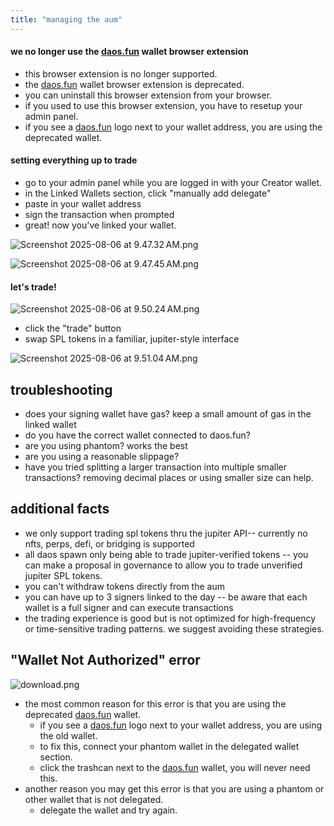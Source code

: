 ```yaml
---
title: "managing the aum"
---
```


#### we no longer use the [daos.fun](http://daos.fun) wallet browser extension

- this browser extension is no longer supported.
- the [daos.fun](http://daos.fun) wallet browser extension is deprecated.
- you can uninstall this browser extension from your browser.
- if you used to use this browser extension, you have to resetup your admin panel.
- if you see a [daos.fun](http://daos.fun) logo next to your wallet address, you are using the deprecated wallet.

#### setting everything up to trade

- go to your admin panel while you are logged in with your Creator wallet.
- in the Linked Wallets section, click "manually add delegate"
- paste in your wallet address
- sign the transaction when prompted
- great\! now you've linked your wallet.

![Screenshot 2025-08-06 at 9.47.32 AM.png](/images/Screenshot2025-08-06at9.47.32AM.png)

![Screenshot 2025-08-06 at 9.47.45 AM.png](/images/Screenshot2025-08-06at9.47.45AM.png)

#### let's trade\!

![Screenshot 2025-08-06 at 9.50.24 AM.png](/images/Screenshot2025-08-06at9.50.24AM.png)

- click the "trade" button
- swap SPL tokens in a familiar, jupiter-style interface

![Screenshot 2025-08-06 at 9.51.04 AM.png](/images/Screenshot2025-08-06at9.51.04AM.png)

## troubleshooting

- does your signing wallet have gas? keep a small amount of gas in the linked wallet
- do you have the correct wallet connected to daos.fun?
- are you using phantom? works the best
- are you using a reasonable slippage?
- have you tried splitting a larger transaction into multiple smaller transactions? removing decimal places or using smaller size can help.

## additional facts

- we only support trading spl tokens thru the jupiter API-- currently no nfts, perps, defi, or bridging is supported
- all daos spawn only being able to trade jupiter-verified tokens -- you can make a proposal in governance to allow you to trade unverified jupiter SPL tokens.
- you can't withdraw tokens directly from the aum
- you can have up to 3 signers linked to the day -- be aware that each wallet is a full signer and can execute transactions
- the trading experience is good but is not optimized for high-frequency or time-sensitive trading patterns. we suggest avoiding these strategies.

## "Wallet Not Authorized" error

![download.png](/images/download.png)

- the most common reason for this error is that you are using the deprecated [daos.fun](http://daos.fun) wallet. 
  - if you see a [daos.fun](http://daos.fun) logo next to your wallet address, you are using the old wallet. 
  - to fix this, connect your phantom wallet in the delegated wallet section.
  - click the trashcan next to the [daos.fun](http://daos.fun) wallet, you will never need this.
- another reason you may get this error is that you are using a phantom or other wallet that is not delegated. 
  - delegate the wallet and try again.